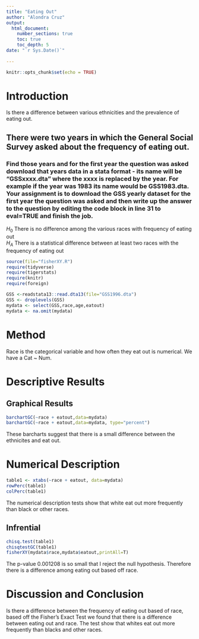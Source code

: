```yaml
---
title: "Eating Out"
author: "Alondra Cruz"
output: 
  html_document:
    number_sections: true
    toc: true
    toc_depth: 5
date: "`r Sys.Date()`"    
    
---
```


```r
knitr::opts_chunk$set(echo = TRUE)
```

# Introduction
Is there a difference between various ethnicities and the prevalence of eating out. 

## There were two years in which the General Social Survey asked about the frequency of eating out.
### Find those years and for the first year the question was asked download that years data in a stata format - its name will be "GSSxxxx.dta" where the xxxx is replaced by the year.  For example if the year was 1983 its name would be GSS1983.dta. Your assignment is to download the GSS yearly dataset for the first year the question was asked and then  write up the answer to the question by editing the  code block in line 31 to eval=TRUE and finish the job. 

$H_0$ There is no difference among the various races with frequency of eating out  
$H_A$ There is a statistical difference between at least two races with the frequency of eating out  


```r
source(file="fisherXY.R")
require(tidyverse)
require(tigerstats)
require(knitr)
require(foreign)
```
```r
GSS <-readstata13::read.dta13(file="GSS1996.dta")
GSS <- droplevels(GSS)
mydata <- select(GSS,race,age,eatout)
mydata <- na.omit(mydata)
```
# Method
Race is the categorical variable and how often they eat out is numerical. We have a Cat ~ Num. 

# Descriptive Results


## Graphical Results


```r
barchartGC(~race + eatout,data=mydata)
barchartGC(~race + eatout,data=mydata, type="percent")

```

These barcharts suggest that there is a small difference between the ethnicites and eat out.

# Numerical Description

```r
table1 <- xtabs(~race + eatout, data=mydata)
rowPerc(table1)
colPerc(table1)
```
The numerical description tests show that white eat out more frequently than black or other races. 

## Infrential 

```r
chisq.test(table1)
chisqtestGC(table1)
fisherXY(mydata$race,mydata$eatout,printAll=T)
```

The p-value 0.001208 is so small that I reject the null hypothesis. Therefore there is a difference among eating out based off race. 

# Discussion and Conclusion

Is there a difference between the frequency of eating out based of race, based off the Fisher's Exact Test we found that there is a difference between eating out and race. The test show that whites eat out more frequently than blacks and other races. 
